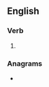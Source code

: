 ==English==

===Verb===
{{head|en|verb form}}

# {{present participle of|en|redargue|nocat=1}}

===Anagrams===
* {{anagrams|en|a=adegginrru|reguarding}}